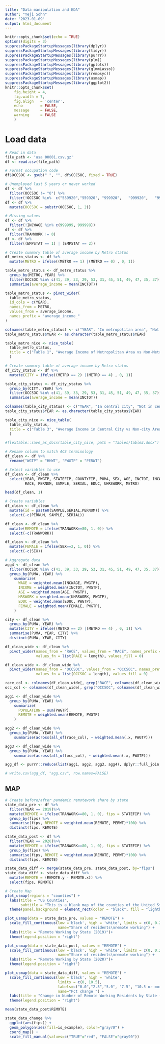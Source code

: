 ```yaml
---
title: "Data manipulation and EDA"
author: "Yeji Sohn"
date: '2023-01-09'
output: html_document
---
```


```r
knitr::opts_chunk$set(echo = TRUE)
options(digits = 3)
suppressPackageStartupMessages(library(dplyr))
suppressPackageStartupMessages(library(tidyr))
suppressPackageStartupMessages(library(purrr))
suppressPackageStartupMessages(library(plm))
suppressPackageStartupMessages(library(gplots))
suppressPackageStartupMessages(library(glmmLasso))
suppressPackageStartupMessages(library(rempsyc))
suppressPackageStartupMessages(library(usmap))
suppressPackageStartupMessages(library(ggplot2))
knitr::opts_chunk$set(    
    fig.height = 4, 
    fig.width = 7,
    fig.align   = 'center',
    echo        = FALSE,     
    message     = FALSE, 
    warning     = FALSE
    ) 
```

# Load data

```r
# Read in data
file_path <- 'usa_00001.csv.gz'
df <- read.csv(file_path)
```

```r
# Format occupation code
df$OCCSOC <- gsub(" ", "", df$OCCSOC, fixed = TRUE)

# Unemployed last 5 years or never worked
df <- df %>%
  filter(OCCSOC != "0") %>% 
  filter(!OCCSOC %in%  c("559920","559920",	"999920",	"999920",	"999920",	"999920",	"999920"))
df <- df %>%
  mutate(OCCSOC = substr(OCCSOC, 1, 2))

# Missing values
df <- df %>%
  filter(!INCWAGE %in% c(999999, 999998))
df <- df %>%
  filter(TRANWORK != 0)
df <- df %>%
  filter((EMPSTAT == 1) | (EMPSTAT == 2))
```


```r
# Create summary table of average income by Metro status
df_metro_status <- df %>%
  mutate(METRO = ifelse((METRO == 1) |(METRO == 0) , 0, 1))

table_metro_status <- df_metro_status %>%
  group_by(METRO, YEAR) %>%
  filter(OCCSOC %in% c(41, 39, 33, 29, 53, 31, 45, 51, 49, 47, 35, 37)) %>%
  summarise(average_income = mean(INCTOT))

table_metro_status <- pivot_wider(
  table_metro_status,
  id_cols = c(YEAR),
  names_from = METRO,
  values_from = average_income,
  names_prefix = "average_income_"
)

colnames(table_metro_status) <- c("YEAR", "In metropolitan area", "Not in metropolitan area")
table_metro_status$YEAR <- as.character(table_metro_status$YEAR)

table_metro_nice <- nice_table(
  table_metro_status, 
  title = c("Table 1", "Average Income of Metropolitan Area vs Non-Metropolitan Area"),
  )

# Create summary table of average income by Metro status
df_city_status <- df %>%
  mutate(CITY = ifelse((METRO == 2) |(METRO == 4) , 0, 1))

table_city_status <- df_city_status %>%
  group_by(CITY, YEAR) %>%
  filter(OCCSOC %in% c(41, 39, 33, 29, 53, 31, 45, 51, 49, 47, 35, 37)) %>%
  summarise(average_income = mean(INCTOT))

colnames(table_city_status) <- c("YEAR", "In central city", "Not in central city")
table_city_status$YEAR <- as.character(table_city_status$YEAR)

table_city_nice <- nice_table(
  table_city_status, 
  title = c("Table 3", "Average Income in Central City vs Non-city Area"),
  )

#flextable::save_as_docx(table_city_nice, path = "Tables/table3.docx")
```


```r
# Rename column to match ACS terminology
df_clean <- df %>%
  rename("WGTP" = "HHWT", "PWGTP" = "PERWT")

# Select variables to use
df_clean <- df_clean %>%
  select(YEAR, PWGTP, STATEFIP, COUNTYFIP, PUMA, SEX, AGE, INCTOT, INCWAGE, TRANWORK, OCCSOC, 
         RACE, PERNUM, SAMPLE, SERIAL, EDUC, UHRSWORK, METRO)

head(df_clean, 1)

# Create variables
df_clean <- df_clean %>%
  mutate(id = paste0(SAMPLE,SERIAL,PERNUM)) %>%
  select(-c(PERNUM, SAMPLE, SERIAL))

df_clean <- df_clean %>%
  mutate(REMOTE = ifelse(TRANWORK==80, 1, 0)) %>%
  select(-c(TRANWORK))

df_clean <- df_clean %>%
  mutate(FEMALE = ifelse(SEX==2, 1, 0)) %>%
  select(-c(SEX))
```

```r
# Aggregate data
agg4 <- df_clean %>% 
  filter(OCCSOC %in% c(41, 39, 33, 29, 53, 31, 45, 51, 49, 47, 35, 37)) %>%
  group_by(PUMA, YEAR) %>% 
    summarize(
      WAGE = weighted.mean(INCWAGE, PWGTP),
      INCOME = weighted.mean(INCTOT, PWGTP),
      AGE = weighted.mean(AGE, PWGTP),
      HRSWORK = weighted.mean(UHRSWORK, PWGTP),
      EDUC = weighted.mean(EDUC, PWGTP),
      FEMALE = weighted.mean(FEMALE, PWGTP),
    )

city <- df_clean %>%
  group_by(PUMA, YEAR) %>%
  mutate(CITY = ifelse((METRO == 2) |(METRO == 4) , 0, 1)) %>%
  summarise(PUMA, YEAR, CITY) %>% 
  distinct(PUMA, YEAR, CITY)

df_clean_wide <- df_clean %>%
  pivot_wider(names_from = "RACE", values_from = "RACE", names_prefix = "RACE",
              values_fn = list(RACE = length), values_fill = 0)

df_clean_wide <- df_clean_wide %>%
  pivot_wider(names_from = "OCCSOC", values_from = "OCCSOC", names_prefix = "OCCSOC",
              values_fn = list(OCCSOC = length), values_fill = 0)

race_col <- colnames(df_clean_wide[, grep("RACE", colnames(df_clean_wide))])
occ_col <- colnames(df_clean_wide[, grep("OCCSOC", colnames(df_clean_wide))])

agg1 <- df_clean_wide %>% 
  group_by(PUMA, YEAR) %>% 
    summarize(
      POPULATION = sum(PWGTP),
      REMOTE = weighted.mean(REMOTE, PWGTP)
    )

agg2 <- df_clean_wide %>% 
  group_by(PUMA, YEAR) %>% 
    summarise(across(all_of(race_col), ~ weighted.mean(.x, PWGTP)))

agg3 <- df_clean_wide %>% 
  group_by(PUMA, YEAR) %>% 
    summarise(across(all_of(occ_col), ~ weighted.mean(.x, PWGTP)))

agg_df <- purrr::reduce(list(agg1, agg2, agg3, agg4), dplyr::full_join, by = c("PUMA", "YEAR"))

# write.csv(agg_df, "agg.csv", row.names=FALSE)
```

## MAP

```r
# Create before/after pandemic remotework share by state
state_data_pre <- df %>%
  filter(YEAR == 2019)%>%
  mutate(REMOTE = ifelse(TRANWORK==80, 1, 0), fips = STATEFIP) %>%
  group_by(fips) %>%
  summarise(fips, REMOTE = weighted.mean(REMOTE, PERWT)*100) %>%
  distinct(fips, REMOTE)

state_data_post <- df %>%
  filter(YEAR == 2020)%>%
  mutate(REMOTE = ifelse(TRANWORK==80, 1, 0), fips = STATEFIP) %>%
  group_by(fips) %>%
  summarise(fips, REMOTE = weighted.mean(REMOTE, PERWT)*100) %>%
  distinct(fips, REMOTE)

state_data_diff <- merge(state_data_pre, state_data_post, by="fips")
state_data_diff <- state_data_diff %>%
  mutate(REMOTE = (REMOTE.y - REMOTE.x)) %>%
  select(fips, REMOTE)
```

```r
# Create Map
plot_usmap(regions = "counties") + 
  labs(title = "US Counties",
       subtitle = "This is a blank map of the counties of the United States.") + 
  theme(panel.background = element_rect(color = "black", fill = "lightblue"))

plot_usmap(data = state_data_pre, values = "REMOTE") + 
  scale_fill_continuous(low ='black', high = 'white', limits = c(0, 0.25), breaks = c(0.05, 0.1, 0.15, 0.2), 
                        name="Share of residents\nremote working") +
  labs(title = "Remote Working by State (2019)")+ 
  theme(legend.position = "right")

plot_usmap(data = state_data_post, values = "REMOTE") + 
  scale_fill_continuous(low ='black', high = 'white', limits = c(0, 0.25), breaks = c(0.05, 0.1, 0.15, 0.2), 
                        name="Share of residents\nremote working") +
  labs(title = "Remote Working by State (2020)")+ 
  theme(legend.position = "right")

plot_usmap(data = state_data_diff, values = "REMOTE") + 
  scale_fill_continuous(low ='black', high = 'white',
                        limits = c(0, 10.5),
                        labels=c("0.0","2.5","5.0", "7.5", "10.5 or more"),
                        name="Pct change ") +
  labs(title = "Change in Number of Remote Working Residents by State (2019-2020)")+ 
  theme(legend.position = "right")

mean(state_data_post$REMOTE)

state_data_change %>% 
  ggplot(aes(fips)) +
  geom_polygon(aes(fill=is_example), color="gray70") +
  coord_map() +
  scale_fill_manual(values=c("TRUE"="red", "FALSE"="gray90"))
```